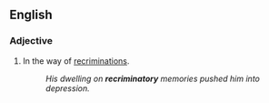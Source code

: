 ==English==

===Adjective===
{{en-adj}}

#In the way of [[recrimination]]s.
#:''His dwelling on '''recriminatory''' memories pushed him into depression.''
